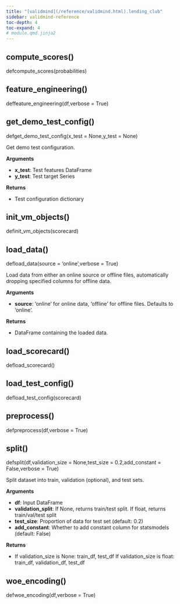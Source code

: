 ```yaml
---
title: "[validmind](/reference/validmind.html).lending_club"
sidebar: validmind-reference
toc-depth: 4
toc-expand: 4
# module.qmd.jinja2
---
```


<!-- function.qmd.jinja2 -->

## compute_scores[()]{.muted}

<!-- signatures.jinja2 -->

::: {.signature}

<span class="kw">def</span><span class="name">compute_scores</span>(<span class="params"><span class="n">probabilities</span></span>)

:::

<!-- function.qmd.jinja2 -->

## feature_engineering[()]{.muted}

<!-- signatures.jinja2 -->

::: {.signature}

<span class="kw">def</span><span class="name">feature_engineering</span>(<span class="params"><span class="n">df</span><span class="muted">,</span></span><span class="params"><span class="n">verbose</span><span class="o"> = </span><span class="kc">True</span></span>)

:::

<!-- function.qmd.jinja2 -->

## get_demo_test_config[()]{.muted}

<!-- signatures.jinja2 -->

::: {.signature}

<span class="kw">def</span><span class="name">get_demo_test_config</span>(<span class="params"><span class="n">x_test</span><span class="o"> = </span><span class="kc">None</span><span class="muted">,</span></span><span class="params"><span class="n">y_test</span><span class="o"> = </span><span class="kc">None</span></span>)

:::

<!-- docstring.jinja2 -->

Get demo test configuration.

**Arguments**

- **x_test**: Test features DataFrame
- **y_test**: Test target Series

**Returns**

- Test configuration dictionary

<!-- function.qmd.jinja2 -->

## init_vm_objects[()]{.muted}

<!-- signatures.jinja2 -->

::: {.signature}

<span class="kw">def</span><span class="name">init_vm_objects</span>(<span class="params"><span class="n">scorecard</span></span>)

:::

<!-- function.qmd.jinja2 -->

## load_data[()]{.muted}

<!-- signatures.jinja2 -->

::: {.signature}

<span class="kw">def</span><span class="name">load_data</span>(<span class="params"><span class="n">source</span><span class="o"> = </span><span class="kc">'online'</span><span class="muted">,</span></span><span class="params"><span class="n">verbose</span><span class="o"> = </span><span class="kc">True</span></span>)

:::

<!-- docstring.jinja2 -->

Load data from either an online source or offline files, automatically dropping specified columns for offline data.

**Arguments**

- **source**: 'online' for online data, 'offline' for offline files. Defaults to 'online'.

**Returns**

- DataFrame containing the loaded data.

<!-- function.qmd.jinja2 -->

## load_scorecard[()]{.muted}

<!-- signatures.jinja2 -->

::: {.signature}

<span class="kw">def</span><span class="name">load_scorecard</span>()

:::

<!-- function.qmd.jinja2 -->

## load_test_config[()]{.muted}

<!-- signatures.jinja2 -->

::: {.signature}

<span class="kw">def</span><span class="name">load_test_config</span>(<span class="params"><span class="n">scorecard</span></span>)

:::

<!-- function.qmd.jinja2 -->

## preprocess[()]{.muted}

<!-- signatures.jinja2 -->

::: {.signature}

<span class="kw">def</span><span class="name">preprocess</span>(<span class="params"><span class="n">df</span><span class="muted">,</span></span><span class="params"><span class="n">verbose</span><span class="o"> = </span><span class="kc">True</span></span>)

:::

<!-- function.qmd.jinja2 -->

## split[()]{.muted}

<!-- signatures.jinja2 -->

::: {.signature}

<span class="kw">def</span><span class="name">split</span>(<span class="params"><span class="n">df</span><span class="muted">,</span></span><span class="params"><span class="n">validation_size</span><span class="o"> = </span><span class="kc">None</span><span class="muted">,</span></span><span class="params"><span class="n">test_size</span><span class="o"> = </span><span class="kc">0.2</span><span class="muted">,</span></span><span class="params"><span class="n">add_constant</span><span class="o"> = </span><span class="kc">False</span><span class="muted">,</span></span><span class="params"><span class="n">verbose</span><span class="o"> = </span><span class="kc">True</span></span>)

:::

<!-- docstring.jinja2 -->

Split dataset into train, validation (optional), and test sets.

**Arguments**

- **df**: Input DataFrame
- **validation_split**: If None, returns train/test split. If float, returns train/val/test split
- **test_size**: Proportion of data for test set (default: 0.2)
- **add_constant**: Whether to add constant column for statsmodels (default: False)

**Returns**

- If validation_size is None: train_df, test_df If validation_size is float: train_df, validation_df, test_df

<!-- function.qmd.jinja2 -->

## woe_encoding[()]{.muted}

<!-- signatures.jinja2 -->

::: {.signature}

<span class="kw">def</span><span class="name">woe_encoding</span>(<span class="params"><span class="n">df</span><span class="muted">,</span></span><span class="params"><span class="n">verbose</span><span class="o"> = </span><span class="kc">True</span></span>)

:::
